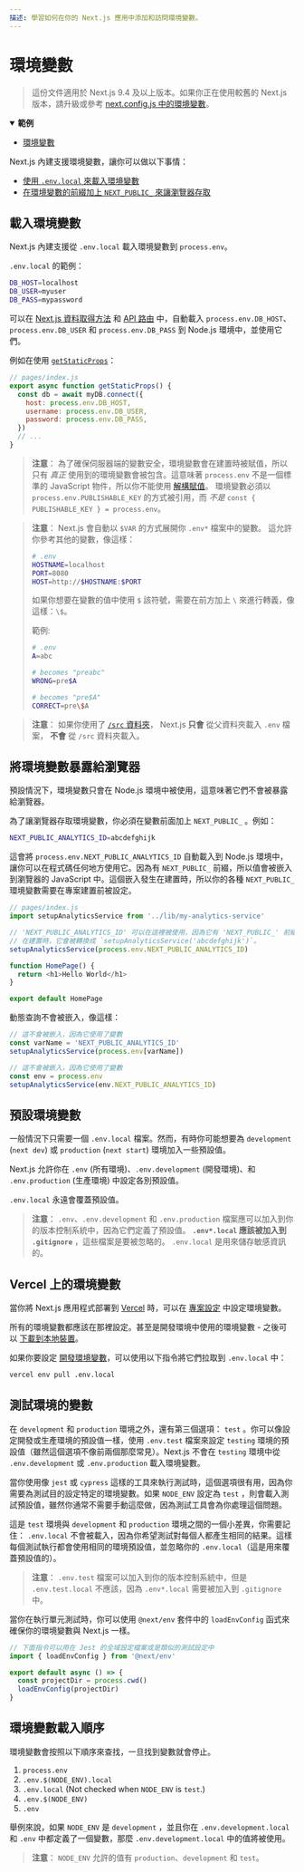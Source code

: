 ```yaml
---
描述: 學習如何在你的 Next.js 應用中添加和訪問環境變數。
---
```


# 環境變數

> 這份文件適用於 Next.js 9.4 及以上版本。如果你正在使用較舊的 Next.js 版本，請升級或參考 [next.config.js 中的環境變數](/docs/api-reference/next.config.js/environment-variables.md)。

<details open>
  <summary><b>範例</b></summary>
  <ul>
    <li><a href="https://github.com/vercel/next.js/tree/canary/examples/environment-variables">環境變數</a></li>
  </ul>
</details>

Next.js 內建支援環境變數，讓你可以做以下事情：

- [使用 `.env.local` 來載入環境變數](#loading-environment-variables)
- [在環境變數的前綴加上 `NEXT_PUBLIC_` 來讓瀏覽器存取](#exposing-environment-variables-to-the-browser)

## 載入環境變數

Next.js 內建支援從 `.env.local` 載入環境變數到 `process.env`。

`.env.local` 的範例：

```bash
DB_HOST=localhost
DB_USER=myuser
DB_PASS=mypassword
```

可以在 [Next.js 資料取得方法](/docs/basic-features/data-fetching/overview.md) 和 [API 路由](/docs/api-routes/introduction.md) 中，自動載入 `process.env.DB_HOST`、`process.env.DB_USER` 和 `process.env.DB_PASS` 到 Node.js 環境中，並使用它們。

例如在使用 [`getStaticProps`](/docs/basic-features/data-fetching/get-static-props.md)：

```js
// pages/index.js
export async function getStaticProps() {
  const db = await myDB.connect({
    host: process.env.DB_HOST,
    username: process.env.DB_USER,
    password: process.env.DB_PASS,
  })
  // ...
}
```

> **注意**： 為了確保伺服器端的變數安全，環境變數會在建置時被賦值，所以只有 _真正_ 使用到的環境變數會被包含。這意味著 `process.env` 不是一個標準的 JavaScript 物件，所以你不能使用
> [解構賦值](https://developer.mozilla.org/en-US/docs/Web/JavaScript/Reference/Operators/Destructuring_assignment)。
> 環境變數必須以 `process.env.PUBLISHABLE_KEY` 的方式被引用，而 _不是_  `const { PUBLISHABLE_KEY } = process.env`。

> **注意**： Next.js 會自動以 `$VAR` 的方式展開你 `.env*` 檔案中的變數。
> 這允許你參考其他的變數，像這樣：
>
> ```bash
> # .env
> HOSTNAME=localhost
> PORT=8080
> HOST=http://$HOSTNAME:$PORT
> ```
>
> 如果你想要在變數的值中使用 `$` 該符號，需要在前方加上 `\` 來進行轉義，像這樣：`\$`。
>
> 範例:
>
> ```bash
> # .env
> A=abc
>
> # becomes "preabc"
> WRONG=pre$A
>
> # becomes "pre$A"
> CORRECT=pre\$A
> ```

> **注意**： 如果你使用了 [`/src` 資料夾](/docs/advanced-features/src-directory)， Next.js **只會** 從父資料夾載入 `.env` 檔案， **不會** 從 `/src` 資料夾載入。

## 將環境變數暴露給瀏覽器

預設情況下，環境變數只會在 Node.js 環境中被使用，這意味著它們不會被暴露給瀏覽器。

為了讓瀏覽器存取環境變數，你必須在變數前面加上 `NEXT_PUBLIC_` 。例如：

```bash
NEXT_PUBLIC_ANALYTICS_ID=abcdefghijk
```

這會將 `process.env.NEXT_PUBLIC_ANALYTICS_ID` 自動載入到 Node.js 環境中，讓你可以在程式碼任何地方使用它。因為有 `NEXT_PUBLIC_` 前綴，所以值會被嵌入到瀏覽器的 JavaScript 中。這個嵌入發生在建置時，所以你的各種 `NEXT_PUBLIC_` 環境變數需要在專案建置前被設定。

```js
// pages/index.js
import setupAnalyticsService from '../lib/my-analytics-service'

// 'NEXT_PUBLIC_ANALYTICS_ID' 可以在這裡被使用，因為它有 'NEXT_PUBLIC_' 前綴。
// 在建置時，它會被轉換成 `setupAnalyticsService('abcdefghijk')`。
setupAnalyticsService(process.env.NEXT_PUBLIC_ANALYTICS_ID)

function HomePage() {
  return <h1>Hello World</h1>
}

export default HomePage
```

動態查詢不會被嵌入，像這樣：

```js
// 這不會被嵌入，因為它使用了變數
const varName = 'NEXT_PUBLIC_ANALYTICS_ID'
setupAnalyticsService(process.env[varName])

// 這不會被嵌入，因為它使用了變數
const env = process.env
setupAnalyticsService(env.NEXT_PUBLIC_ANALYTICS_ID)
```

## 預設環境變數

一般情況下只需要一個 `.env.local` 檔案。然而，有時你可能想要為 `development` (`next dev`) 或 `production` (`next start`) 環境加入一些預設值。

Next.js 允許你在 `.env` (所有環境)、`.env.development` (開發環境)、和 `.env.production` (生產環境) 中設定各別預設值。

`.env.local` 永遠會覆蓋預設值。

> **注意**： `.env`、`.env.development` 和 `.env.production` 檔案應可以加入到你的版本控制系統中，因為它們定義了預設值。 **`.env*.local` 應該被加入到 `.gitignore`** ，這些檔案是要被忽略的。 `.env.local` 是用來儲存敏感資訊的。

## Vercel 上的環境變數

當你將 Next.js 應用程式部署到 [Vercel](https://vercel.com) 時，可以在 [專案設定](https://vercel.com/docs/concepts/projects/environment-variables?utm_source=next-site&utm_medium=docs&utm_campaign=next-website) 中設定環境變數。

所有的環境變數都應該在那裡設定。甚至是開發環境中使用的環境變數 - 之後可以 [下載到本地裝置](https://vercel.com/docs/concepts/projects/environment-variables#development-environment-variables?utm_source=next-site&utm_medium=docs&utm_campaign=next-website)。

如果你要設定 [開發環境變數](https://vercel.com/docs/concepts/projects/environment-variables#development-environment-variables?utm_source=next-site&utm_medium=docs&utm_campaign=next-website)，可以使用以下指令將它們拉取到 `.env.local` 中：

```bash
vercel env pull .env.local
```

## 測試環境的變數

在 `development` 和 `production` 環境之外，還有第三個選項： `test` 。你可以像設定開發或生產環境的預設值一樣，使用 `.env.test` 檔案來設定 `testing` 環境的預設值（雖然這個選項不像前兩個那麼常見）。Next.js 不會在 `testing` 環境中從 `.env.development` 或 `.env.production` 載入環境變數。

當你使用像 `jest` 或 `cypress` 這樣的工具來執行測試時，這個選項很有用，因為你需要為測試目的設定特定的環境變數。如果 `NODE_ENV` 設定為 `test` ，則會載入測試預設值，雖然你通常不需要手動這麼做，因為測試工具會為你處理這個問題。

這是 `test` 環境與 `development` 和 `production` 環境之間的一個小差異，你需要記住： `.env.local` 不會被載入，因為你希望測試對每個人都產生相同的結果。這樣每個測試執行都會使用相同的環境預設值，並忽略你的 `.env.local`（這是用來覆蓋預設值的）。

> **注意**： `.env.test` 檔案可以加入到你的版本控制系統中，但是 `.env.test.local` 不應該，因為 `.env*.local` 需要被加入到 `.gitignore` 中。

當你在執行單元測試時，你可以使用 `@next/env` 套件中的 `loadEnvConfig` 函式來確保你的環境變數與 Next.js 一樣。

```js
// 下面指令可以用在 Jest 的全域設定檔案或是類似的測試設定中
import { loadEnvConfig } from '@next/env'

export default async () => {
  const projectDir = process.cwd()
  loadEnvConfig(projectDir)
}
```

## 環境變數載入順序

環境變數會按照以下順序來查找，一旦找到變數就會停止。

1. `process.env`
1. `.env.$(NODE_ENV).local`
1. `.env.local` (Not checked when `NODE_ENV` is `test`.)
1. `.env.$(NODE_ENV)`
1. `.env`

舉例來說，如果 `NODE_ENV` 是 `development` ，並且你在 `.env.development.local` 和 `.env` 中都定義了一個變數，那麼 `.env.development.local` 中的值將被使用。

> **注意**： `NODE_ENV` 允許的值有 `production`、`development` 和 `test`。
